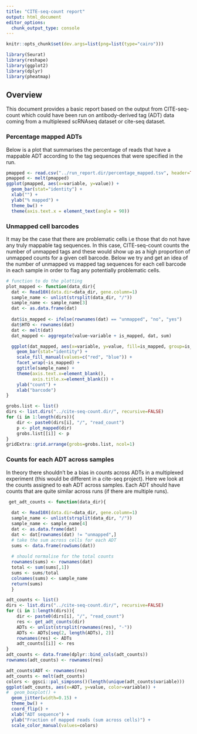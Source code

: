 ```yaml
---
title: "CITE-seq-count report"
output: html_document
editor_options: 
  chunk_output_type: console
---
```


```r
knitr::opts_chunk$set(dev.args=list(png=list(type="cairo")))
```


```r
library(Seurat)
library(reshape)
library(ggplot2)
library(dplyr)
library(pheatmap)
```

## Overview

This document provides a basic report based on the output from CITE-seq-count which could have been run on antibody-derived tag (ADT) data coming from a multiplexed scRNAseq dataset or cite-seq dataset.

### Percentage mapped ADTs

Below is a plot that summarises the percentage of reads that have a mappable ADT according to the tag sequences that were specified in the run.

```r

pmapped <- read.csv("../run_report.dir/percentage_mapped.tsv", header=TRUE, stringsAsFactors=FALSE, sep="\t")
pmapped <- melt(pmapped)
ggplot(pmapped, aes(x=variable, y=value)) +
  geom_bar(stat="identity") +
  xlab("") +
  ylab("% mapped") + 
  theme_bw() +
  theme(axis.text.x = element_text(angle = 90))
```

### Unmapped cell barcodes

It may be the case that there are problematic cells i.e those that do not have any truly mappable tag sequences. In this case, CITE-seq-count counts the number of unmapped tags and these would show up as a high proportion of unmapped counts for a given cell barcode. Below we try and get an idea of the number of unmapped vs mapped tag sequences for each cell barcode in each sample in order to flag any potentially problematic cells.

```r

# function to do the plotting
plot_mapped <- function(data_dir){
  dat <- Read10X(data.dir=data_dir, gene.column=1)
  sample_name <- unlist(strsplit(data_dir, "/"))
  sample_name <- sample_name[3]
  dat <- as.data.frame(dat)
  
  dat$is_mapped <- ifelse(rownames(dat) == "unmapped", "no", "yes")
  dat$HTO <- rownames(dat)
  dat <- melt(dat)
  dat_mapped <- aggregate(value~variable + is_mapped, dat, sum)

  ggplot(dat_mapped, aes(x=variable, y=value, fill=is_mapped, group=is_mapped)) + 
    geom_bar(stat="identity") +
    scale_fill_manual(values=c("red", "blue")) +
    facet_wrap(~is_mapped) +
    ggtitle(sample_name) +
    theme(axis.text.x=element_blank(),
          axis.title.x=element_blank()) +
    ylab("count") +
    xlab("barcode")
}

grobs.list <- list()
dirs <- list.dirs("../cite-seq-count.dir/", recursive=FALSE)
for (i in 1:length(dirs)){
    dir <- paste0(dirs[i], "/", "read_count")
    p <- plot_mapped(dir)
    grobs.list[[i]] <- p
}
gridExtra::grid.arrange(grobs=grobs.list, ncol=1)

```

### Counts for each ADT across samples

In theory there shouldn't be a bias in counts across ADTs in a multiplexed experiment (this would be different in a cite-seq project). Here we look at the counts assigned to eah ADT across samples. Each ADT should have counts that are quite similar across runs (if there are multiple runs).

```r

 get_adt_counts <- function(data_dir){
  
  dat <- Read10X(data.dir=data_dir, gene.column=1)
  sample_name <- unlist(strsplit(data_dir, "/"))
  sample_name <- sample_name[4]
  dat <- as.data.frame(dat)
  dat <- dat[rownames(dat) != "unmapped",]
  # take the sum across cells for each ADT
  sums <- data.frame(rowSums(dat))
  
  # should normalise for the total counts
  rownames(sums) <- rownames(dat)
  total <- sum(sums[,1])
  sums <- sums/total
  colnames(sums) <- sample_name
  return(sums)
  }

adt_counts <- list()
dirs <- list.dirs("../cite-seq-count.dir/", recursive=FALSE)
for (i in 1:length(dirs)){
    dir <- paste0(dirs[i], "/", "read_count")
    res <- get_adt_counts(dir)
    ADTs <- unlist(strsplit(rownames(res), "-"))
    ADTs <- ADTs[seq(2, length(ADTs), 2)]
    rownames(res) <- ADTs
    adt_counts[[i]] <- res
}
adt_counts <- data.frame(dplyr::bind_cols(adt_counts))
rownames(adt_counts) <- rownames(res)

adt_counts$ADT <- rownames(res)
adt_counts <- melt(adt_counts)
colors <- ggsci::pal_simpsons()(length(unique(adt_counts$variable)))
ggplot(adt_counts, aes(x=ADT, y=value, color=variable)) +
#  geom_boxplot() +
  geom_jitter(width=0.15) +
  theme_bw() +
  coord_flip() +
  xlab("ADT sequence") +
  ylab("Fraction of mapped reads (sum across cells)") +
  scale_color_manual(values=colors)
```





